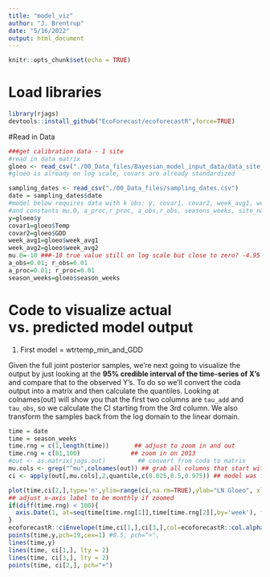 ```yaml
---
title: "model_viz"
author: "J. Brentrup"
date: "5/16/2022"
output: html_document
---
```


```r
knitr::opts_chunk$set(echo = TRUE)
```

# Load libraries
```r
library(rjags)
devtools::install_github("EcoForecast/ecoforecastR",force=TRUE)

```

#Read in Data
```r
###get calibration data - 1 site
#read in data matrix
gloeo <- read_csv("./00_Data_files/Bayesian_model_input_data/data_site_model_format.csv")
#gloeo is already on log scale, covars are already standardized

sampling_dates <- read_csv("./00_Data_files/sampling_dates.csv")
date = sampling_dates$date
#model below requires data with k obs: y, covar1, covar2, week_avg1, week_avg2, 
#and constants mu.0, a_proc,r_proc, a_obs,r_obs, seasons_weeks, site_no
y=gloeo$y
covar1=gloeo$Temp
covar2=gloeo$GDD
week_avg1=gloeo$week_avg1
week_avg2=gloeo$week_avg2
mu.0=-10 ###-10 true value still on log scale but close to zero? -4.95 0+1/141.4 =0.007
a_obs=0.01; r_obs=0.01
a_proc=0.01; r_proc=0.01
season_weeks=gloeo$season_weeks
```

# Code to visualize actual vs. predicted model output
1. First model = wtrtemp_min_and_GDD


Given the full joint posterior samples, we're next going to visualize the output by just looking at the **95% credible interval of the time-series of X's** and compare that to the observed Y's. To do so we'll convert the coda output into a matrix and then calculate the quantiles. Looking at colnames(out) will show you that the first two columns are `tau_add` and `tau_obs`, so we calculate the CI starting from the 3rd column. We also transform the samples back from the log domain to the linear domain.
```r
time = date
time = season_weeks
time.rng = c(1,length(time))       ## adjust to zoom in and out
time.rng = c(81,100)              ## zoom in on 2013
#out <- as.matrix(jags.out)         ## convert from coda to matrix  
mu.cols <- grep("^mu",colnames(out)) ## grab all columns that start with the letter x
ci <- apply(out[,mu.cols],2,quantile,c(0.025,0.5,0.975)) ## model was fit on log scale but keep in log scale

plot(time,ci[2,],type='n',ylim=range(ci,na.rm=TRUE),ylab="LN Gloeo", xlab = "Week", xlim=time[time.rng], xaxt = "n") #log='y', don't need on log scale
## adjust x-axis label to be monthly if zoomed
if(diff(time.rng) < 100){ 
  axis.Date(1, at=seq(time[time.rng[1]],time[time.rng[2]],by='week'), format = "%Y-%m-%d", labels = T)
}
ecoforecastR::ciEnvelope(time,ci[1,],ci[3,],col=ecoforecastR::col.alpha("lightBlue",0.75))
points(time,y,pch=19,cex=1) #0.5, pch="+",
lines(time,y)
lines(time, ci[1,], lty = 2)
lines(time, ci[3,], lty = 2)
points(time, ci[2,], pch="+")
```


